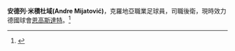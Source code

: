 {{Infobox football biography
| name                 = Andre Mijatović
| image                = Andre Mijatovic.jpg
| fullname             = Andre Mijatović
| birth_date           = {{Birth date and age|df=yes|1979|12|3}}
| birth_place          = [[里杰卡|里杰卡]], [[南斯拉夫|南斯拉夫]]
| height               = {{convert|1.91|m|ftin|0|abbr=on}}
| position             = [[後衛|後衛]]
| currentclub          = [[恩高斯達特|恩高斯達特]]
| clubnumber           = 4
| youthyears1          =
| youthclubs1          =
| years1               = 1998–2003 | clubs1 = [[列積卡|列積卡]]                    | caps1 = 123 | goals1 = 12
| years2               = 2003–2005 | clubs2 = [[薩格勒布戴拿模|薩格勒布戴拿模]]      | caps2 = 51  | goals2 = 1
| years3               = 2005–2007 | clubs3 = [[格雷特霍夫|格雷特霍夫]] | caps3 = 60  | goals3 = 7
| years4               = 2007–2010 | clubs4 = [[比勒費爾德|比勒費爾德]]                   | caps4 = 74  | goals4 = 8
| years5               = 2010–2012 | clubs5 = [[哈化柏林|哈化柏林]]                          | caps5 = 47  | goals5 = 2
| years6               = 2012–     | clubs6 = [[恩高斯達特|恩高斯達特]]                    | caps6 = 49  | goals6 = 3
| nationalyears1       = 1999–2001 | nationalteam1 = [[克羅地亞U21|克羅地亞U21]] | nationalcaps1 = 10 | nationalgoals1 = 0
| nationalyears2       = 2001      | nationalteam2 = 克羅地亞B                                               | nationalcaps2 = 1  | nationalgoals2 = 0
| pcupdate             = 8 December 2014
| ntupdate             = 5 June 2001
}}
'''安德列·米積杜域(Andre Mijatović)'''{{BD|1979年|12月3日}}，克羅地亞職業足球員，司職後衛，現時效力德國球會[[恩高斯達特|恩高斯達特]]。<ref>{{cite web | url = http://www.kicker.de/news/fussball/bundesliga/vereine/1-bundesliga/2011-12/hertha-bsc-29/33817/spieler_andre-mijatovic.html | title = Mijatovic, Andre | language = de | publisher = kicker.de | accessdate = 13 August 2011 | archive-date = 2018-10-03 | archive-url = https://web.archive.org/web/20181003195411/http://www.kicker.de/news/fussball/bundesliga/vereine/1-bundesliga/2011-12/hertha-bsc-29/33817/spieler_andre-mijatovic.html | dead-url = no }}</ref>